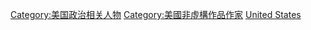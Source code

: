 [[Category:美国政治相关人物|Category:美国政治相关人物]]
[[Category:美國非虛構作品作家|Category:美國非虛構作品作家]]
[[Category:各國政治作家|United States]]